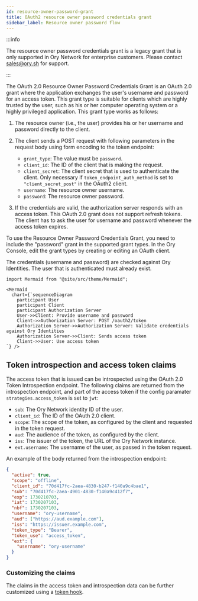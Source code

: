 ```yaml
---
id: resource-owner-password-grant
title: OAuth2 resource owner password credentials grant
sidebar_label: Resource owner password flow
---
```


:::info

The resource owner password credentials grant is a legacy grant that is only supported in Ory Network for enterprise customers.
Please contact [sales@ory.sh](mailto:sales@ory.sh) for support.

:::

The OAuth 2.0 Resource Owner Password Credentials Grant is an OAuth 2.0 grant where the application exchanges the user's username
and password for an access token. This grant type is suitable for clients which are highly trusted by the user, such as his or her
computer operating system or a highly privileged application. This grant type works as follows:

1. The resource owner (i.e., the user) provides his or her username and password directly to the client.
2. The client sends a POST request with following parameters in the request body using form encoding to the token endpoint:

   - `grant_type`: The value must be `password`.
   - `client_id`: The ID of the client that is making the request.
   - `client_secret`: The client secret that is used to authenticate the client. Only necessary if `token_endpoint_auth_method` is
     set to `"client_secret_post"` in the OAuth2 client.
   - `username`: The resource owner username.
   - `password`: The resource owner password.

3. If the credentials are valid, the authorization server responds with an access token. This OAuth 2.0 grant does not support
   refresh tokens. The client has to ask the user for username and password whenever the access token expires.

To use the Resource Owner Password Credentials Grant, you need to include the "password" grant in the supported grant types. In
the Ory Console, edit the grant types by creating or editing an OAuth client.

The credentials (username and password) are checked against Ory Identities. The user that is authenticated must already exist.

```mdx-code-block
import Mermaid from "@site/src/theme/Mermaid";

<Mermaid
  chart={`sequenceDiagram
    participant User
    participant Client
    participant Authorization Server
    User->>Client: Provide username and password
    Client->>Authorization Server: POST /oauth2/token
    Authorization Server->>Authorization Server: Validate credentials against Ory Identities
    Authorization Server->>Client: Sends access token
    Client->>User: Use access token
`} />
```

## Token introspection and access token claims

The access token that is issued can be introspected using the OAuth 2.0 Token Introspection endpoint. The following claims are
returned from the introspection endpoint, and part of the access token if the config paramater `strategies.access_token` is set to
`jwt`:

- `sub`: The Ory Network identity ID of the user.
- `client_id`: The ID of the OAuth 2.0 client.
- `scope`: The scope of the token, as configured by the client and requested in the token request.
- `aud`: The audience of the token, as configured by the client.
- `iss`: The issuer of the token, the URL of the Ory Network instance.
- `ext.username`: The username of the user, as passed in the token request.

An example of the body returned from the introspection endpoint:

```json
{
  "active": true,
  "scope": "offline",
  "client_id": "70d417fc-2aea-4830-b247-f140a9c4bae1",
  "sub": "70d417fc-2aea-4901-4830-f140a9c412f7",
  "exp": 1730210703,
  "iat": 1730207103,
  "nbf": 1730207103,
  "username": "ory-username",
  "aud": ["https://aud.example.com"],
  "iss": "https://issuer.example.com",
  "token_type": "Bearer",
  "token_use": "access_token",
  "ext": {
    "username": "ory-username"
  }
}
```

### Customizing the claims

The claims in the access token and introspection data can be further customized using a
[token hook](/hydra/guides/oauth2-webhooks.mdx).

